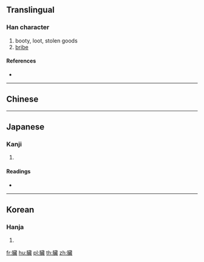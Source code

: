 {{character info/new}}
{{also|贓|赃}}
==Translingual==

===Han character===
{{Han char|rn=154|rad=貝|as=18|sn=25|four=|canj=BCTIS}}

# booty, loot, stolen goods
# [[bribe]]

====References====
* {{Han ref|kx=1213.201|dkj=36990|dj=1680.100|hdz=63661.150|uh=8D1C|ud=36124}}

----

==Chinese==
{{zh-see|贓|v}}

----

==Japanese==

===Kanji===
{{ja-kanji|grade=|rs=貝18}}

# {{defn|lang=ja|sort=貝18}}

====Readings====
* {{ja-readings|on=[[ぞう]] (zō), [[そう]] (sō)|kun=[[かくす]] (kakusu)|nanori=}}

----

==Korean==

===Hanja===
{{ko-hanja|hangeul=장|eumhun=|rv=jang|mr=chang|y=cang}}

# {{defn|lang=ko|sort=貝18}}

[[fr:贜]]
[[hu:贜]]
[[pl:贜]]
[[th:贜]]
[[zh:贜]]